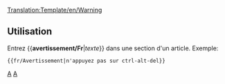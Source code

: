 <noinclude>[[Translation:Template/en/Warning]]</noinclude><noinclude></noinclude>{{fr/Fenêtre de message| type  = contenu
| texte = <strong>Attention</strong><br>{{{1|Celui qui a ajouté ce modèle n'a pas fourni d'avertissement particulier; il doit donc être supprimé ou mis à jour avec l'action correcte.}}}
}}<noinclude>

==Utilisation==
Entrez <nowiki>{{</nowiki>'''avertissement/Fr'''|''texte''<nowiki>}}</nowiki> dans une section d'un article. Exemple:
<pre>{{fr/Avertissement|n'appuyez pas sur ctrl-alt-del}}</pre>

[[Category:fr/Templates|A]][[Category:fr/Fenêtres de message|A]]</noinclude>